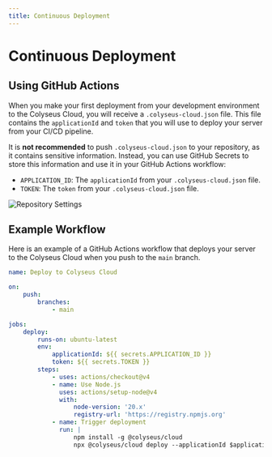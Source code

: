 ```yaml
---
title: Continuous Deployment
---
```


# Continuous Deployment

## Using GitHub Actions

When you make your first deployment from your development environment to the Colyseus Cloud, you will receive a `.colyseus-cloud.json` file. This file contains the `applicationId` and `token` that you will use to deploy your server from your CI/CD pipeline.

It is **not recommended** to push `.colyseus-cloud.json` to your repository, as it contains sensitive information. Instead, you can use GitHub Secrets to store this information and use it in your GitHub Actions workflow:

- `APPLICATION_ID`: The `applicationId` from your `.colyseus-cloud.json` file.
- `TOKEN`: The `token` from your `.colyseus-cloud.json` file.

![Repository Settings](/cloud/continuous-deployment.png)

## Example Workflow

Here is an example of a GitHub Actions workflow that deploys your server to the Colyseus Cloud when you push to the `main` branch.

```yaml copy filename=".github/workflows/colyseus-cloud-deploy.yml"
name: Deploy to Colyseus Cloud

on:
    push:
        branches:
            - main

jobs:
    deploy:
        runs-on: ubuntu-latest
        env:
            applicationId: ${{ secrets.APPLICATION_ID }}
            token: ${{ secrets.TOKEN }}
        steps:
            - uses: actions/checkout@v4
            - name: Use Node.js
              uses: actions/setup-node@v4
              with:
                  node-version: '20.x'
                  registry-url: 'https://registry.npmjs.org'
            - name: Trigger deployment
              run: |
                  npm install -g @colyseus/cloud
                  npx @colyseus/cloud deploy --applicationId $applicationId --token $token
```
